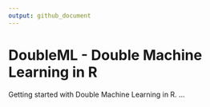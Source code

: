 ```yaml
---
output: github_document
---
```


<!-- README.md is generated from README.Rmd. Please edit that file -->

# DoubleML - Double Machine Learning in R 

Getting started with Double Machine Learning in R. ...

